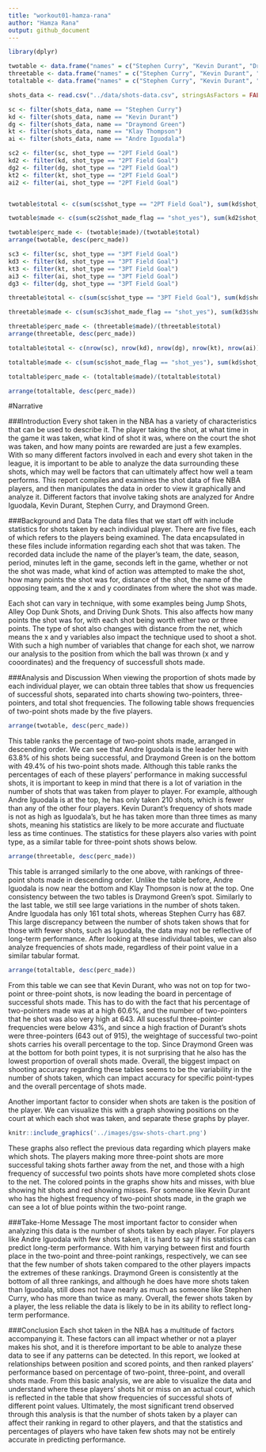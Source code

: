 ```yaml
---
title: "workout01-hamza-rana"
author: "Hamza Rana"
output: github_document
---
```


```r
library(dplyr)

twotable <- data.frame("names" = c("Stephen Curry", "Kevin Durant", "Draymond Green", "Klay Thompson", "Andre Iguodala"))
threetable <- data.frame("names" = c("Stephen Curry", "Kevin Durant", "Draymond Green", "Klay Thompson", "Andre Iguodala"))
totaltable <- data.frame("names" = c("Stephen Curry", "Kevin Durant", "Draymond Green", "Klay Thompson", "Andre Iguodala"))

shots_data <- read.csv("../data/shots-data.csv", stringsAsFactors = FALSE)

sc <- filter(shots_data, name == "Stephen Curry")
kd <- filter(shots_data, name == "Kevin Durant")
dg <- filter(shots_data, name == "Draymond Green")
kt <- filter(shots_data, name == "Klay Thompson")
ai <- filter(shots_data, name == "Andre Iguodala")

sc2 <- filter(sc, shot_type == "2PT Field Goal") 
kd2 <- filter(kd, shot_type == "2PT Field Goal")
dg2 <- filter(dg, shot_type == "2PT Field Goal")
kt2 <- filter(kt, shot_type == "2PT Field Goal")
ai2 <- filter(ai, shot_type == "2PT Field Goal")


twotable$total <- c(sum(sc$shot_type == "2PT Field Goal"), sum(kd$shot_type == "2PT Field Goal"), sum(dg$shot_type == "2PT Field Goal"), sum(kt$shot_type == "2PT Field Goal"), sum(ai$shot_type == "2PT Field Goal"))

twotable$made <- c(sum(sc2$shot_made_flag == "shot_yes"), sum(kd2$shot_made_flag == "shot_yes"), sum(dg2$shot_made_flag == "shot_yes"), sum(kt2$shot_made_flag == "shot_yes"), sum(ai2$shot_made_flag == "shot_yes"))

twotable$perc_made <- (twotable$made)/(twotable$total)
arrange(twotable, desc(perc_made))

sc3 <- filter(sc, shot_type == "3PT Field Goal") 
kd3 <- filter(kd, shot_type == "3PT Field Goal")
kt3 <- filter(kt, shot_type == "3PT Field Goal")
ai3 <- filter(ai, shot_type == "3PT Field Goal")
dg3 <- filter(dg, shot_type == "3PT Field Goal")

threetable$total <- c(sum(sc$shot_type == "3PT Field Goal"), sum(kd$shot_type == "3PT Field Goal"), sum(dg$shot_type == "3PT Field Goal"), sum(kt$shot_type == "3PT Field Goal"), sum(ai$shot_type == "3PT Field Goal"))

threetable$made <- c(sum(sc3$shot_made_flag == "shot_yes"), sum(kd3$shot_made_flag == "shot_yes"), sum(dg3$shot_made_flag == "shot_yes"), sum(kt3$shot_made_flag == "shot_yes"), sum(ai3$shot_made_flag == "shot_yes"))

threetable$perc_made <- (threetable$made)/(threetable$total)
arrange(threetable, desc(perc_made))

totaltable$total <- c(nrow(sc), nrow(kd), nrow(dg), nrow(kt), nrow(ai))

totaltable$made <- c(sum(sc$shot_made_flag == "shot_yes"), sum(kd$shot_made_flag == "shot_yes"), sum(dg$shot_made_flag == "shot_yes"), sum(kt$shot_made_flag == "shot_yes"), sum(ai$shot_made_flag == "shot_yes"))

totaltable$perc_made <- (totaltable$made)/(totaltable$total)

arrange(totaltable, desc(perc_made))
```

#Narrative

###Introduction
Every shot taken in the NBA has a variety of characteristics that can be used to describe it. The player taking the shot, at what time in the game it was taken, what kind of shot it was, where on the court the shot was taken, and how many points are rewarded are just a few examples. With so many different factors involved in each and every shot taken in the league, it is important to be able to analyze the data surrounding these shots, which may well be factors that can ultimately affect how well a team performs. This report compiles and examines the shot data of five NBA players, and then manipulates the data in order to view it graphically and analyze it. Different factors that involve taking shots are analyzed for Andre Iguodala, Kevin Durant, Stephen Curry, and Draymond Green. 

###Background and Data
The data files that we start off with include statistics for shots taken by each individual player. There are five files, each of which refers to the players being examined. The data encapsulated in these files include information regarding each shot that was taken. The recorded data include the name of the player's team, the date, season, period, minutes left in the game, seconds left in the game, whether or not the shot was made, what kind of action was attempted to make the shot, how many points the shot was for, distance of the shot, the name of the opposing team, and the x and y coordinates from where the shot was made. 

Each shot can vary in technique, with some examples being Jump Shots, Alley Oop Dunk Shots, and Driving Dunk Shots. This also affects how many points the shot was for, with each shot being worth either two or three points. The type of shot also changes with distance from the net, which means the x and y variables also impact the technique used to shoot a shot. With such a high number of variables that change for each shot, we narrow our analysis to the position from which the ball was thrown (x and y cooordinates) and the frequency of successfull shots made.  

###Analysis and Discussion
When viewing the proportion of shots made by each individual player, we can obtain three tables that show us frequencies of successful shots, separated into charts showing two-pointers, three-pointers, and total shot frequencies. The following table shows frequencies of two-point shots made by the five players.

```r
arrange(twotable, desc(perc_made))
```

This table ranks the percentage of two-point shots made, arranged in descending order. We can see that Andre Iguodala is the leader here with 63.8% of his shots being successful, and Draymond Green is on the bottom with 49.4% of his two-point shots made. Although this table ranks the percentages of each of these players' performance in making successful shots, it is important to keep in mind that there is a lot of variation in the number of shots that was taken from player to player. For example, although Andre Iguodala is at the top, he has only taken 210 shots, which is fewer than any of the other four players. Kevin Durant's frequency of shots made is not as high as Iguodala's, but he has taken more than three times as many shots, meaning his statistics are likely to be more accurate and fluctuate less as time continues. The statistics for these players also varies with point type, as a similar table for three-point shots shows below.

```r
arrange(threetable, desc(perc_made))
```

This table is arranged similarly to the one above, with rankings of three-point shots made in descending order. Unlike the table before, Andre Iguodala is now near the bottom and Klay Thompson is now at the top. One consistency between the two tables is Draymond Green's spot. Similarly to the last table, we still see large variations in the number of shots taken. Andre Iguodala has only 161 total shots, whereas Stephen Curry has 687. This large discrepancy between the number of shots taken shows that for those with fewer shots, such as Iguodala, the data may not be reflective of long-term performance. After looking at these individual tables, we can also analyze frequencies of shots made, regardless of their point value in a similar tabular format.

```r
arrange(totaltable, desc(perc_made))
```

From this table we can see that Kevin Durant, who was not on top for two-point or three-point shots, is now leading the board in percentage of successful shots made. This has to do with the fact that his percentage of two-pointers made was at a high 60.6%, and the number of two-pointers that he shot was also very high at 643. All sucessful three-pointer frequencies were below 43%, and since a high fraction of Durant's shots were three-pointers (643 out of 915), the weightage of successful two-point shots carries his overall percentage to the top. Since Draymond Green was at the bottom for both point types, it is not surprising that he also has the lowest proportion of overall shots made. Overall, the biggest impact on shooting accuracy regarding these tables seems to be the variability in the number of shots taken, which can impact accuracy for specific point-types and the overall percentage of shots made.

Another important factor to consider when shots are taken is the position of the player. We can visualize this with a graph showing positions on the court at which each shot was taken, and separate these graphs by player.

```r
knitr::include_graphics('../images/gsw-shots-chart.png')
```

These graphs also reflect the previous data regarding which players make which shots. The players making more three-point shots are more successful taking shots farther away from the net, and those with a high frequency of successful two points shots have more completed shots close to the net. The colored points in the graphs show hits and misses, with blue showing hit shots and red showing misses. For someone like Kevin Durant who has the highest frequency of two-point shots made, in the graph we can see a lot of blue points within the two-point range. 

###Take-Home Message
The most important factor to consider when analyzing this data is the number of shots taken by each player. For players like Andre Iguodala with few shots taken, it is hard to say if his statistics can predict long-term performance. With him varying between first and fourth place in the two-point and three-point rankings, respectively, we can see that the few number of shots taken compared to the other players impacts the extremes of these rankings. Draymond Green is consistently at the bottom of all three rankings, and although he does have more shots taken than Iguodala, still does not have nearly as much as someone like Stephen Curry, who has more than twice as many. Overall, the fewer shots taken by a player, the less reliable the data is likely to be in its ability to reflect long-term performance.

###Conclusion
Each shot taken in the NBA has a multitude of factors accompanying it. These factors can all impact whether or not a player makes his shot, and it is therefore important to be able to analyze these data to see if any patterns can be detected. In this report, we looked at relationships between position and scored points, and then ranked players' performance based on percentage of two-point, three-point, and overall shots made. From this basic analysis, we are able to visualize the data and understand where these players' shots hit or miss on an actual court, which is reflected in the table that show frequencies of successful shots of different point values. Ultimately, the most significant trend observed through this analysis is that the number of shots taken by a player can affect their ranking in regard to other players, and that the statistics and percentages of players who have taken few shots may not be entirely accurate in predicting performance. 


